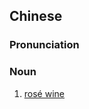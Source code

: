 {{also|桃红葡萄酒}}
==Chinese==
{{zh-forms|s=桃红葡萄酒|type=23}}

===Pronunciation===
{{zh-pron
|m=táohóng pútáojiǔ
|c=tou4 hung4 pou4 tou4 zau2
|cat=n
}}

===Noun===
{{zh-noun}}

# [[rosé wine]]

{{zh-cat|Wines}}